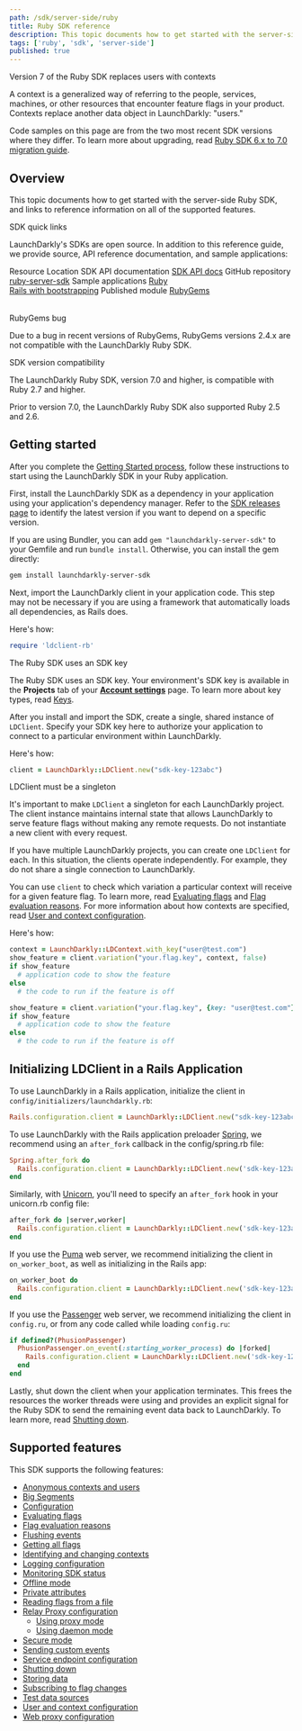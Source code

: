 ```yaml
---
path: /sdk/server-side/ruby
title: Ruby SDK reference
description: This topic documents how to get started with the server-side Ruby SDK, and links to reference information on all of the supported features.
tags: ['ruby', 'sdk', 'server-side']
published: true
---
```


<Callout intent="info">
<CalloutTitle>Version 7 of the Ruby SDK replaces users with contexts</CalloutTitle>
<CalloutDescription>

A context is a generalized way of referring to the people, services, machines, or other resources that encounter feature flags in your product. Contexts replace another data object in LaunchDarkly: "users."

Code samples on this page are from the two most recent SDK versions where they differ. To learn more about upgrading, read [Ruby SDK 6.x to 7.0 migration guide](/sdk/server-side/ruby/migration-6-to-7).

</CalloutDescription>
</Callout>

## Overview

This topic documents how to get started with the server-side Ruby SDK, and links to reference information on all of the supported features.

<Callout intent="primary">
<CalloutTitle>SDK quick links</CalloutTitle>
<CalloutDescription>

LaunchDarkly's SDKs are open source. In addition to this reference guide, we provide source, API reference documentation, and sample applications:

<Table>
  <TableHeader>
    <TableHeadCell>Resource</TableHeadCell>
    <TableHeadCell>Location</TableHeadCell>
  </TableHeader>
  <TableBody>
    <TableRow>
      <TableCell>SDK API documentation</TableCell>
      <TableCell><a href="https://launchdarkly.github.io/ruby-server-sdk/">SDK API docs</a></TableCell>
    </TableRow>
    <TableRow>
      <TableCell>GitHub repository</TableCell>
      <TableCell><a href="https://github.com/launchdarkly/ruby-server-sdk">ruby-server-sdk</a></TableCell>
    </TableRow>
    <TableRow>
      <TableCell>Sample applications</TableCell>
      <TableCell><a href="https://github.com/launchdarkly/hello-ruby">Ruby</a> <br/> <a href="https://github.com/launchdarkly/hello-bootstrap-rails">Rails with bootstrapping</a></TableCell>
    </TableRow>
    <TableRow>
      <TableCell>Published module</TableCell>
      <TableCell><a href="https://rubygems.org/gems/launchdarkly-server-sdk">RubyGems</a></TableCell>
    </TableRow>
  </TableBody>
</Table>

</CalloutDescription>
</Callout>

<Callout intent="alert">
<CalloutTitle>RubyGems bug</CalloutTitle>
<CalloutDescription>

Due to a bug in recent versions of RubyGems, RubyGems versions 2.4.x are not compatible with the LaunchDarkly Ruby SDK.

</CalloutDescription>
</Callout>

<Callout intent="info">
<CalloutTitle>SDK version compatibility</CalloutTitle>
<CalloutDescription>

The LaunchDarkly Ruby SDK, version 7.0 and higher, is compatible with Ruby 2.7 and higher.

Prior to version 7.0, the LaunchDarkly Ruby SDK also supported Ruby 2.5 and 2.6.

</CalloutDescription>
</Callout>

## Getting started

After you complete the [Getting Started process](/home/getting-started), follow these instructions to start using the LaunchDarkly SDK in your Ruby application.

First, install the LaunchDarkly SDK as a dependency in your application using your application's dependency manager. Refer to the [SDK releases page](https://github.com/launchdarkly/ruby-server-sdk/releases) to identify the latest version if you want to depend on a specific version.

If you are using Bundler, you can add `gem "launchdarkly-server-sdk"` to your Gemfile and run `bundle install`. Otherwise, you can install the gem directly:

<CodeSample>
<CSTab label="Shell">

```bash
gem install launchdarkly-server-sdk
```

</CSTab>
</CodeSample>

Next, import the LaunchDarkly client in your application code. This step may not be necessary if you are using a framework that automatically loads all dependencies, as Rails does.

Here's how:

<CodeSample>
<CSTab label="Ruby">

```ruby
require 'ldclient-rb'
```

</CSTab>
</CodeSample>

<Callout intent="info">
<CalloutTitle>The Ruby SDK uses an SDK key</CalloutTitle>
<CalloutDescription>

The Ruby SDK uses an SDK key. Your environment's SDK key is available in the **Projects** tab of your [**Account settings**](https://app.launchdarkly.com/settings#/projects) page. To learn more about key types, read [Keys](/sdk/concepts/client-side-server-side#keys).

</CalloutDescription>
</Callout>

After you install and import the SDK, create a single, shared instance of `LDClient`. Specify your SDK key here to authorize your application to connect to a particular environment within LaunchDarkly.

Here's how:

<CodeSample>
<CSTab label="Ruby">

```ruby
client = LaunchDarkly::LDClient.new("sdk-key-123abc")
```

</CSTab>
</CodeSample>

<Callout intent="alert">
<CalloutTitle>LDClient must be a singleton</CalloutTitle>
<CalloutDescription>

It's important to make `LDClient` a singleton for each LaunchDarkly project. The client instance maintains internal state that allows LaunchDarkly to serve feature flags without making any remote requests. Do not instantiate a new client with every request.

If you have multiple LaunchDarkly projects, you can create one `LDClient` for each. In this situation, the clients operate independently. For example, they do not share a single connection to LaunchDarkly.

</CalloutDescription>
</Callout>

You can use `client` to check which variation a particular context will receive for a given feature flag. To learn more, read [Evaluating flags](/sdk/features/evaluating) and [Flag evaluation reasons](/sdk/features/evaluation-reasons). For more information about how contexts are specified, read [User and context configuration](/sdk/features/user-context-config).

Here's how:

<CodeSample>
<CSTab label="Ruby SDK v7.0">

```ruby
context = LaunchDarkly::LDContext.with_key("user@test.com")
show_feature = client.variation("your.flag.key", context, false)
if show_feature
  # application code to show the feature
else
  # the code to run if the feature is off
```

</CSTab>
<CSTab label="Ruby SDK v6.x">

```ruby
show_feature = client.variation("your.flag.key", {key: "user@test.com"}, false)
if show_feature
  # application code to show the feature
else
  # the code to run if the feature is off
```

</CSTab>
</CodeSample>

## Initializing LDClient in a Rails Application

To use LaunchDarkly in a Rails application, initialize the client in `config/initializers/launchdarkly.rb`:

<CodeSample>
<CSTab label="Ruby">

```ruby
Rails.configuration.client = LaunchDarkly::LDClient.new("sdk-key-123abc")
```

</CSTab>
</CodeSample>

To use LaunchDarkly with the Rails application preloader [Spring](https://github.com/rails/spring), we recommend using an `after_fork` callback in the config/spring.rb file:

<CodeSample>
<CSTab label="Ruby Spring initialization">

```ruby
Spring.after_fork do
  Rails.configuration.client = LaunchDarkly::LDClient.new('sdk-key-123abc')
end
```

</CSTab>
</CodeSample>

Similarly, with [Unicorn](https://bogomips.org/unicorn/), you'll need to specify an `after_fork` hook in your unicorn.rb config file:

<CodeSample>
<CSTab label="Ruby Unicorn initialization">

```ruby
after_fork do |server,worker|
  Rails.configuration.client = LaunchDarkly::LDClient.new('sdk-key-123abc')
end
```

</CSTab>
</CodeSample>

If you use the [Puma](https://github.com/puma/puma) web server, we recommend initializing the client in `on_worker_boot`, as well as initializing in the Rails app:

<CodeSample>
<CSTab label="Ruby Puma initialization">

```ruby
on_worker_boot do
  Rails.configuration.client = LaunchDarkly::LDClient.new('sdk-key-123abc')
end
```

</CSTab>
</CodeSample>

If you use the [Passenger](https://www.phusionpassenger.com/library/indepth/ruby/spawn_methods/#smart-spawning-hooks) web server, we recommend initializing the client in `config.ru`, or from any code called while loading `config.ru`:

<CodeSample>
<CSTab label="Ruby">

```ruby
if defined?(PhusionPassenger)
  PhusionPassenger.on_event(:starting_worker_process) do |forked|
    Rails.configuration.client = LaunchDarkly::LDClient.new('sdk-key-123abc')
  end
end
```

</CSTab>
</CodeSample>

Lastly, shut down the client when your application terminates. This frees the resources the worker threads were using and provides an explicit signal for the Ruby SDK to send the remaining event data back to LaunchDarkly. To learn more, read [Shutting down](/sdk/features/shutdown#ruby).

## Supported features

This SDK supports the following features:

* [Anonymous contexts and users](/sdk/features/anonymous#ruby)
* [Big Segments](/sdk/features/big-segments#ruby)
* [Configuration](/sdk/features/config#ruby)
* [Evaluating flags](/sdk/features/evaluating#ruby)
* [Flag evaluation reasons](/sdk/features/evaluation-reasons#ruby)
* [Flushing events](/sdk/features/flush#ruby)
* [Getting all flags](/sdk/features/all-flags#ruby)
* [Identifying and changing contexts](/sdk/features/identify#ruby)
* [Logging configuration](/sdk/features/logging#ruby)
* [Monitoring SDK status](/sdk/features/monitoring#ruby)
* [Offline mode](/sdk/features/offline-mode#ruby)
* [Private attributes](/sdk/features/private-attributes#ruby)
* [Reading flags from a file](/sdk/features/flags-from-files#ruby)
* [Relay Proxy configuration](/sdk/features/relay-proxy-configuration)
  * [Using proxy mode](/sdk/features/relay-proxy-configuration/proxy-mode#ruby)
  * [Using daemon mode](/sdk/features/relay-proxy-configuration/daemon-mode#ruby)
* [Secure mode](/sdk/features/secure-mode#ruby)
* [Sending custom events](/sdk/features/events#ruby)
* [Service endpoint configuration](/sdk/features/service-endpoint-configuration#ruby)
* [Shutting down](/sdk/features/shutdown#ruby)
* [Storing data](/sdk/features/storing-data#ruby)
* [Subscribing to flag changes](/sdk/features/flag-changes#ruby)
* [Test data sources](/sdk/features/test-data-sources#ruby)
* [User and context configuration](/sdk/features/user-context-config#ruby)
* [Web proxy configuration](/sdk/features/web-proxy#ruby)
